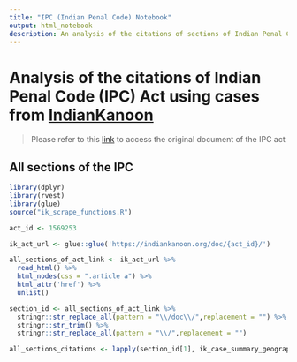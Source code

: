 ```yaml
---
title: "IPC (Indian Penal Code) Notebook"
output: html_notebook
description: An analysis of the citations of sections of Indian Penal Code in the case laws from the High Courts and Supreme court of India
---
```


# Analysis of the citations of Indian Penal Code (IPC) Act using cases from [IndianKanoon](https://indiankanoon.org/)

> Please refer to this [link](https://indiankanoon.org/doc/1569253/) to access the original document of the IPC act

## All sections of the IPC

```r

library(dplyr)
library(rvest)
library(glue)
source("ik_scrape_functions.R")

act_id <- 1569253

ik_act_url <- glue::glue('https://indiankanoon.org/doc/{act_id}/')

all_sections_of_act_link <- ik_act_url %>% 
  read_html() %>% 
  html_nodes(css = ".article a") %>% 
  html_attr('href') %>% 
  unlist()

section_id <- all_sections_of_act_link %>% 
  stringr::str_replace_all(pattern = "\\/doc\\/",replacement = "") %>%
  stringr::str_trim() %>% 
  stringr::str_replace_all(pattern = "\\/",replacement = "")

all_sections_citations <- lapply(section_id[1], ik_case_summary_geography)
```



